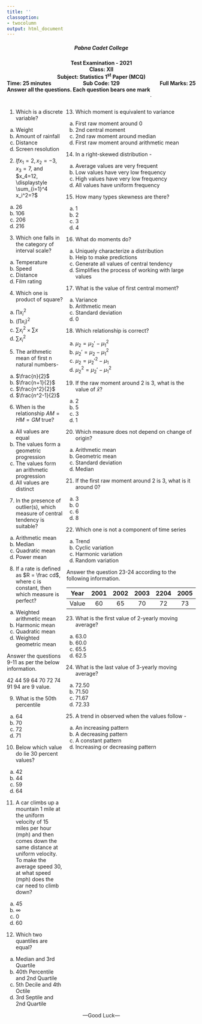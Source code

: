 ---
title: ''
classoption:
- twocolumn
output: html_document
---
<div style="font-weight: bold;">
<center><h5>Pabna Cadet College</h5></center>

<center>Test Examination - 2021<center>
<center>Class: XII</center>
<center>Subject: Statistics 1^st^ Paper (MCQ)</center> 

<div style="float: left">Time: 25 minutes</div>
<div style="float: right">Full Marks: 25</div>
<div style="margin: 0 auto; width: 100px;">Sub Code: 129</div>
<div style="float: left">Answer all the questions. Each question bears one mark</div>
</div>

.

:::: {style="display: grid; grid-template-columns: 1fr 1fr; grid-column-gap: 10px;"}

::: {}

1. Which is a discrete variable?

a. Weight
b. Amount of rainfall
c. Distance
d. Screen resolution

2. $If x_1=2, x_2=-3, x_3=7$, and $x_4=12, \displaystyle \sum_{i=1}^4 x_i^2=?$

a. 26
b. 106
c. 206
d. 216

3. Which one falls in the category of interval scale?

a. Temperature
b. Speed
c. Distance
d. Film rating

4. Which one is product of square?

a. $\prod x_i^2$
b. $(\prod x_i)^2$
c. $\sum x_i^2 \times \sum x$
d. $\sum x_i^2$

5. The arithmetic mean of first n natural numbers-

a. $\frac{n}{2}$
b. $\frac{n+1}{2}$
c. $\frac{n^2}{2}$
d. $\frac{n^2-1}{2}$

6. When is the relationship $AM = HM = GM$ true?

a. All values are equal
b. The values form a geometric progression
c. The values form an arithmetic progression
d. All values are distinct

7. In the presence of outlier(s), which measure of central tendency is suitable?

a. Arithmetic mean
b. Median
c. Quadratic mean
d. Power mean

8. If a rate is defined as $R = \frac cd$, where c is constant, then which measure is perfect?

a. Weighted arithmetic mean
b. Harmonic mean
c. Quadratic mean
d. Weighted geometric mean

Answer the questions 9-11 as per the below information.

42 44 59 64 70 72 74 91 94 are 9 value. 

9. What is the 50th percentile

a. 64
b. 70
c. 72
c. 71

10. Below which value do lie 30 percent values?

a. 42
b. 44
c. 59
d. 64

11. A car climbs up a mountain 1 mile at the uniform velocity of 15 miles per hour (mph) and then comes down the same distance at uniform velocity. To make the average speed 30, at what speed (mph) does the car need to climb down?

a. 45
b. $\infty$
c. 0
d. 60

12. Which two quantiles are equal?

a. Median and 3rd Quartile
b. 40th Percentile and 2nd Quartile
c. 5th Decile and 4th Octile
d. 3rd Septile and 2nd Quartile

:::

::: {}

13. Which moment is equivalent to variance

a. First raw moment around 0
b. 2nd central moment
c. 2nd raw moment around median
d. First raw moment around arithmetic mean

14. In a right-skewed distribution - 

a. Average values are very frequent
b. Low values have very low frequency
c. High values have very low frequency
d. All values have uniform frequency

15. How many types skewness are there?

a. 1
b. 2
c. 3
d. 4

16. What do moments do? 

a. Uniquely characterize a distribution
b. Help to make predictions
c. Generate all values of central tendency
d. Simplifies the process of working with large values

17. What is the value of first central moment?

a. Variance
b. Arithmetic mean
c. Standard deviation
d. 0

18. Which relationship is correct?

a. $\mu_2 = \mu_2'-\mu_1^2$
b. $\mu_2' = \mu_2-\mu_1^2$
c. $\mu_2 = \mu_2'^2-\mu_1$
d. $\mu_2^2 = \mu_2'-\mu_1^2$

19. If the raw moment around 2 is 3, what is the value of $\bar x$?

a. 2
b. 5
c. 3
d. 1

20. Which measure does not depend on change of origin?

a. Arithmetic mean
b. Geometric mean
c. Standard deviation
d. Median

21. If the first raw moment around 2 is 3, what is it around 0?

a. 3
b. 0
c. 6
d. 8

22. Which one is not a component of time series

a. Trend
b. Cyclic variation
c. Harmonic variation
d. Random variation

Answer the question 23-24 according to the following information.

|  Year 	| 2001 	| 2002 	| 2003 	| 2204 	| 2005 	|
|:-----:	|:----:	|:----:	|:----:	|:----:	|:----:	|
| Value 	|  60  	|  65  	|  70  	|  72  	|  73  	|

23. What is the first value of 2-yearly moving average?

a. 63.0
b. 60.0
c. 65.5
d. 62.5

24. What is the last value of 3-yearly moving average?

a. 72.50
b. 71.50
c. 71.67
d. 72.33

25. A trend in observed when the values follow -

a. An increasing pattern
b. A decreasing pattern
c. A constant pattern
d. Increasing or decreasing pattern

:::

::::

<center>---Good Luck---</center>